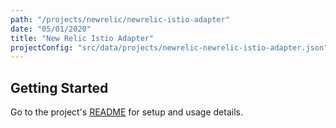 ```yaml
---
path: "/projects/newrelic/newrelic-istio-adapter"
date: "05/01/2020"
title: "New Relic Istio Adapter"
projectConfig: "src/data/projects/newrelic-newrelic-istio-adapter.json"
---
```


## Getting Started

Go to the project's [README](https://github.com/newrelic/newrelic-istio-adapter#readme) for setup and usage details.






